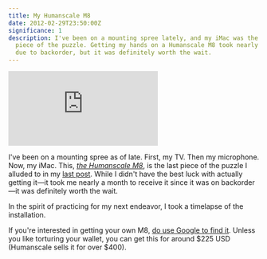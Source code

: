 ```yaml
---
title: My Humanscale M8
date: 2012-02-29T23:50:00Z
significance: 1
description: I've been on a mounting spree lately, and my iMac was the last
  piece of the puzzle. Getting my hands on a Humanscale M8 took nearly a month
  due to backorder, but it was definitely worth the wait.
---
```


<div class="video-wrapper">
    <div class="embed-container">
        <iframe src="https://player.vimeo.com/video/37719413" frameborder="0" webkitAllowFullScreen="webkitAllowFullScreen" mozallowfullscreen="mozallowfullscreen" allowFullScreen="allowFullScreen"></iframe>
    </div>
</div>

I've been on a mounting spree as of late. First, my TV. Then my microphone. Now, my iMac. This, _[the Humanscale M8][1]_, is the last piece of the puzzle I alluded to in my [last post][2]. While I didn't have the best luck with actually getting it—it took me nearly a month to receive it since it was on backorder—it was definitely worth the wait.

In the spirit of practicing for my next endeavor, I took a timelapse of the installation.

If you're interested in getting your own M8, [do use Google to find it][3]. Unless you like torturing your wallet, you can get this for around $225 USD (Humanscale sells it for over $400).

[1]: http://www.humanscale.com/products/product_detail.cfm?group=m8
[2]: http://avalonstar.com/journal/2012/feb/22/on-removing-barriers-to-writing/
[3]: http://www.google.com/search?q=humanscale%20m8&um=1&ie=UTF-8&hl=en&tbo=u&tbm=shop&source=og&sa=N&tab=wf&ei=0SlPT-GWHMb7mAXMn9mxCg
